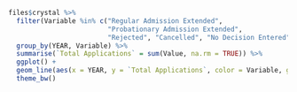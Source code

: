 ```r
files$crystal %>% 
  filter(Variable %in% c("Regular Admission Extended", 
                         "Probationary Admission Extended", 
                         "Rejected", "Cancelled", "No Decision Entered")) %>%
  group_by(YEAR, Variable) %>% 
  summarise(`Total Applications` = sum(Value, na.rm = TRUE)) %>%
  ggplot() +
  geom_line(aes(x = YEAR, y = `Total Applications`, color = Variable, group = Variable)) +
  theme_bw()
```
